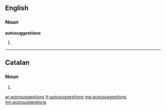 ==English==

===Noun===
'''autosuggestions'''

# {{plural of|autosuggestion}}

----

==Catalan==

===Noun===
{{ca-noun-form|f|p}}

# {{plural of|autosuggestió|lang=ca}}

[[ar:autosuggestions]]
[[fr:autosuggestions]]
[[mg:autosuggestions]]
[[my:autosuggestions]]